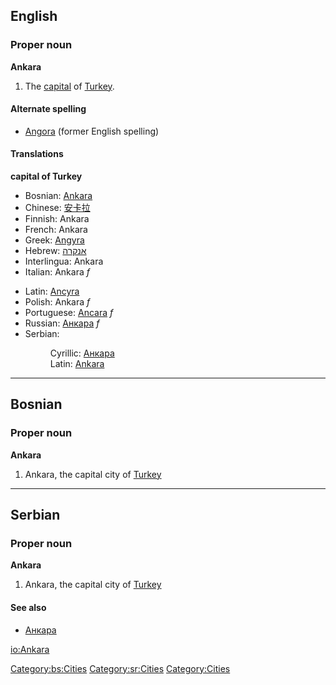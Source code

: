 {{See|ankara}}
==English==
{{wikipedia}}

===Proper noun===
'''Ankara'''

#The [[capital]] of [[Turkey]].

====Alternate spelling====
*[[Angora]] (former English spelling)

====Translations====
'''capital of Turkey'''
{{top}}
*Bosnian: [[Ankara#Bosnian|Ankara]] {{f}}
*Chinese: [[安卡拉]]
*Finnish: Ankara
*French: Ankara
*Greek: [[Angyra]]
*Hebrew: [[אנקרה]]
*Interlingua: Ankara
*Italian: Ankara ''f''
{{mid}}
*Latin: [[Ancyra]]
*Polish: Ankara ''f''
*Portuguese: [[Ancara]] ''f''
*Russian: [[Анкара]] ''f''
*Serbian:
*:Cyrillic: [[Анкара#Serbian|Анкара]] {{f}}
*:Latin: [[Ankara#Serbian|Ankara]] {{f}}
{{bottom}}

----

==Bosnian==
===Proper noun===
'''Ankara''' {{f}}
#Ankara, the capital city of [[Turkey]]
[[Category:bs:Cities]]

----

==Serbian==
===Proper noun===
'''Ankara''' {{f}}
#Ankara, the capital city of [[Turkey]]
====See also====
*[[Анкара#Serbian|Анкара]]
[[Category:sr:Cities]]

[[io:Ankara]]
[[Category:Cities]]